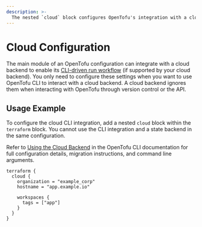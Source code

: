 ```yaml
---
description: >-
  The nested `cloud` block configures OpenTofu's integration with a cloud backend.
---
```


# Cloud Configuration

The main module of an OpenTofu configuration can integrate with a cloud backend to enable its [CLI-driven run workflow](docs/cli/cloud) (if supported by your cloud backend). You only need to configure these settings when you want to use OpenTofu CLI to interact with a cloud backend.
A cloud backend ignores them when interacting with OpenTofu through version control or the API.

## Usage Example

To configure the cloud CLI integration, add a nested `cloud` block within the `terraform` block. You cannot use the CLI integration and a state backend in the same configuration.

Refer to [Using the Cloud Backend](/docs/cli/cloud) in the OpenTofu CLI documentation for full configuration details, migration instructions, and command line arguments.

```hcl
terraform {
  cloud {
    organization = "example_corp"
    hostname = "app.example.io"

    workspaces {
      tags = ["app"]
    }
  }
}
```

